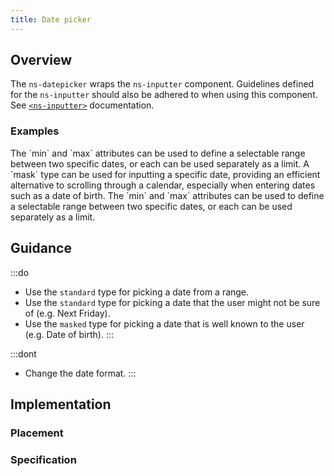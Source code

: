 ```yaml
---
title: Date picker
---
```




## Overview

<CompDetails name={componentName} />

The `ns-datepicker` wraps the `ns-inputter` component. Guidelines defined for the `ns-inputter` should also be adhered to when using this component. See [`<ns-inputter>`](/components/ns-inputter) documentation.

### Examples

<Tabs>
  <TabItem label="Standard">
    <ExampleViewer type="standard" />
  </TabItem>
  <TabItem label="Standard min max">
  The `min` and `max` attributes can be used to define a selectable range between two specific dates, or each can be used separately as a limit.
    <ExampleViewer type="standard-min-max" />
  </TabItem>
  <TabItem label="Mask">
  A `mask` type can be used for inputting a specific date, providing an efficient alternative to scrolling through a calendar, especially when entering dates such as a date of birth.
    <ExampleViewer type="mask" />
  </TabItem>
  <TabItem label="Mask min max">
  The `min` and `max` attributes can be used to define a selectable range between two specific dates, or each can be used separately as a limit.
    <ExampleViewer type="mask-min-max" />
  </TabItem>
</Tabs>

## Guidance

:::do
- Use the `standard` type for picking a date from a range.
- Use the `standard` type for picking a date that the user might not be sure of (e.g. Next Friday).
- Use the `masked` type for picking a date that is well known to the user (e.g. Date of birth).
:::

:::dont
- Change the date format.
:::

## Implementation

### Placement

<Placement name={componentName} />

### Specification

<Specification name={componentName} />
